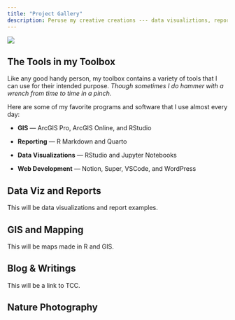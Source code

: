 ---
title: "Project Gallery"
description: Peruse my creative creations --- data visualiztions, reports, maps, web development, photography, and writings.
---

![](img-data-viz.jpg)

## The Tools in my Toolbox

Like any good handy person, my toolbox contains a variety of tools that I can use for their intended purpose. *Though sometimes I do hammer with a wrench from time to time in a pinch.*

Here are some of my favorite programs and software that I use almost every day:

- **GIS** --- ArcGIS Pro, ArcGIS Online, and RStudio

- **Reporting** --- R Markdown and Quarto

- **Data Visualizations** --- RStudio and Jupyter Notebooks

- **Web Development** --- Notion, Super, VSCode, and WordPress


## Data Viz and Reports

This will be data visualizations and report examples.


## GIS and Mapping

This will be maps made in R and GIS.


## Blog & Writings

This will be a link to TCC. 

## Nature Photography


